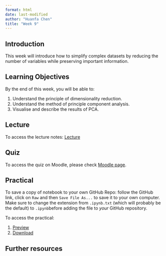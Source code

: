 ```yaml
---
format: html
date: last-modified
author: "Huanfa Chen"
title: "Week 9"
---
```


## Introduction

This week will introduce how to simplify complex datasets by reducing the number of variables while preserving important information.

## Learning Objectives

By the end of this week, you will be able to:

1. Understand the principle of dimensionality reduction.
2. Understand the method of principle component analysis.
3. Visualise and describe the results of PCA.

## Lecture 

To access the lecture notes: [Lecture](week9_lecture.qmd)

## Quiz

To access the quiz on Moodle, please check [Moodle page](https://moodle.ucl.ac.uk/course/view.php?id=53568).

## Practical

:::{.callout-note}

To save a copy of notebook to your own GitHub Repo: follow the GitHub link, click on `Raw` and then `Save File As...` to save it to your own computer. Make sure to change the extension from `.ipynb.txt` (which will probably be the default) to `.ipynb`before adding the file to *your* GitHub repository.

:::

To access the practical:

1. [Preview](week9_practical.html)
2. [Download](week9_practical.ipynb)

## Further resources